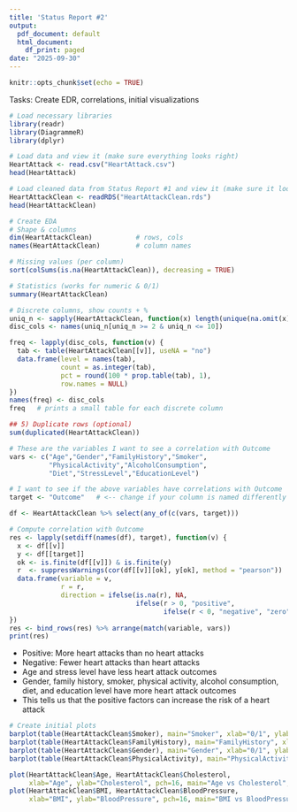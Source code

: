 ```yaml
---
title: 'Status Report #2'
output:
  pdf_document: default
  html_document:
    df_print: paged
date: "2025-09-30"
---
```


```r
knitr::opts_chunk$set(echo = TRUE)
```

Tasks: Create EDR, correlations, initial visualizations

```r
# Load necessary libraries
library(readr)
library(DiagrammeR)
library(dplyr)

# Load data and view it (make sure everything looks right)
HeartAttack <- read.csv("HeartAttack.csv")
head(HeartAttack)

# Load cleaned data from Status Report #1 and view it (make sure it looks right)
HeartAttackClean <- readRDS("HeartAttackClean.rds")
head(HeartAttackClean)
```

```r
# Create EDA
# Shape & columns
dim(HeartAttackClean)           # rows, cols
names(HeartAttackClean)         # column names

# Missing values (per column)
sort(colSums(is.na(HeartAttackClean)), decreasing = TRUE)

# Statistics (works for numeric & 0/1)
summary(HeartAttackClean)

# Discrete columns, show counts + %
uniq_n <- sapply(HeartAttackClean, function(x) length(unique(na.omit(x))))
disc_cols <- names(uniq_n[uniq_n >= 2 & uniq_n <= 10])

freq <- lapply(disc_cols, function(v) {
  tab <- table(HeartAttackClean[[v]], useNA = "no")
  data.frame(level = names(tab),
             count = as.integer(tab),
             pct = round(100 * prop.table(tab), 1),
             row.names = NULL)
})
names(freq) <- disc_cols
freq   # prints a small table for each discrete column

## 5) Duplicate rows (optional)
sum(duplicated(HeartAttackClean))
```

```r
# These are the variables I want to see a correlation with Outcome
vars <- c("Age","Gender","FamilyHistory","Smoker",
          "PhysicalActivity","AlcoholConsumption",
          "Diet","StressLevel","EducationLevel")

# I want to see if the above variables have correlations with Outcome 
target <- "Outcome"   # <-- change if your column is named differently

df <- HeartAttackClean %>% select(any_of(c(vars, target)))

# Compute correlation with Outcome
res <- lapply(setdiff(names(df), target), function(v) {
  x <- df[[v]]
  y <- df[[target]]
  ok <- is.finite(df[[v]]) & is.finite(y)
  r  <- suppressWarnings(cor(df[[v]][ok], y[ok], method = "pearson"))  # phi for 0/1
  data.frame(variable = v,
             r = r,
             direction = ifelse(is.na(r), NA,
                                ifelse(r > 0, "positive",
                                       ifelse(r < 0, "negative", "zero"))))
})
res <- bind_rows(res) %>% arrange(match(variable, vars))
print(res)
```
- Positive: More heart attacks than no heart attacks  
- Negative: Fewer heart attacks than heart attacks  
- Age and stress level have less heart attack outcomes  
- Gender, family history, smoker, physical activity, alcohol consumption, diet, and education level have more heart attack outcomes  
- This tells us that the positive factors can increase the risk of a heart attack 

```r
# Create initial plots
barplot(table(HeartAttackClean$Smoker), main="Smoker", xlab="0/1", ylab="Count", col = c("pink", "lightblue"))     # Smoker vs Non-Smoker Count
barplot(table(HeartAttackClean$FamilyHistory), main="FamilyHistory", xlab="0/1", ylab="Count", col = c("purple", "steelblue"))     # Family History Yes vs No Count
barplot(table(HeartAttackClean$Gender), main="Gender", xlab="0/1", ylab="Count", col = c("pink", "blue"))          # Male vs Female Count
barplot(table(HeartAttackClean$PhysicalActivity), main="PhysicalActivity", xlab="level", ylab="Count", col = c("aquamarine", "cadetblue2", "coral1", "darkolivegreen", "deeppink", "orchid", "royalblue1"))        # Physical Activity Count

plot(HeartAttackClean$Age, HeartAttackClean$Cholesterol,
     xlab="Age", ylab="Cholesterol", pch=16, main="Age vs Cholesterol", col = c("skyblue", "slateblue1"))       # Age vs Cholesterol
plot(HeartAttackClean$BMI, HeartAttackClean$BloodPressure,
     xlab="BMI", ylab="BloodPressure", pch=16, main="BMI vs BloodPressure", col = c("thistle1", "violetred1"))      # BMI vs Blood Pressure 

```

